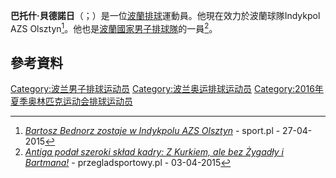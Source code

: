 '''巴托什·貝德諾日'''（{{lang-pl|Bartosz Bednorz}}；{{bd|1994年|7月25日}}）是一位[[波蘭|波蘭]][[排球|排球]]運動員。他現在效力於波蘭球隊Indykpol AZS Olsztyn<ref>[http://sport.pl/siatkowka/1,105008,17822023,Bartosz_Bednorz_zostaje_w_Indykpolu_AZS_Olsztyn.html ''Bartosz Bednorz zostaje w Indykpolu AZS Olsztyn''] - sport.pl - 27-04-2015</ref>。他也是[[波蘭國家男子排球隊|波蘭國家男子排球隊]]的一員<ref>[http://www.przegladsportowy.pl/siatkowka/reprezentacja,stephane-antiga-podal-sklad-szerokiej-kadry-mezczyzn,artykul,556350,1,892.html ''Antiga podał szeroki skład kadry: Z Kurkiem, ale bez Żygadły i Bartmana!''] {{Wayback|url=http://www.przegladsportowy.pl/siatkowka/reprezentacja,stephane-antiga-podal-sklad-szerokiej-kadry-mezczyzn,artykul,556350,1,892.html |date=20150706003433 }} - przegladsportowy.pl - 03-04-2015</ref>。
==參考資料==
{{reflist}}
{{DEFAULTSORT:Bednorz, Bartosz}}
[[Category:波兰男子排球运动员|Category:波兰男子排球运动员]]
[[Category:波兰奥运排球运动员|Category:波兰奥运排球运动员]]
[[Category:2016年夏季奥林匹克运动会排球运动员|Category:2016年夏季奥林匹克运动会排球运动员]]